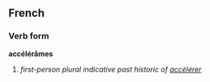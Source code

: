 ==French==
===Verb form===
'''accélérâmes'''

# ''first-person plural indicative past historic of [[accélérer]]''